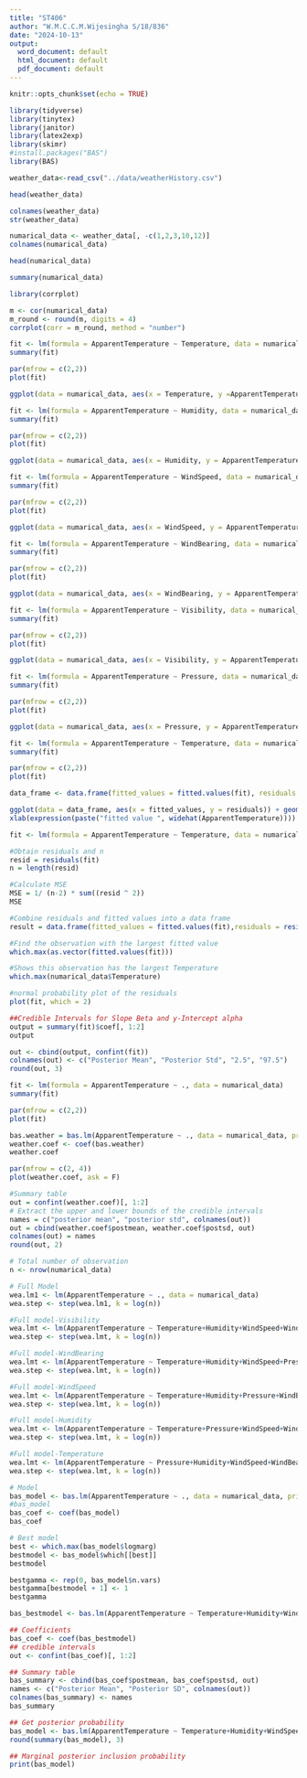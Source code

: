---
title: "ST406"
author: "W.M.C.C.M.Wijesingha S/18/836"
date: "2024-10-13"
output:
  word_document: default
  html_document: default
  pdf_document: default
---

```{r setup, include=FALSE}
knitr::opts_chunk$set(echo = TRUE)
```

```{r}
library(tidyverse)
library(tinytex)
library(janitor)
library(latex2exp)
library(skimr)
#install.packages("BAS")
library(BAS)
```
```{r}
weather_data<-read_csv("../data/weatherHistory.csv")
```
```{r}
head(weather_data)
```

```{r}
colnames(weather_data)
str(weather_data)
```
```{r}
numarical_data <- weather_data[, -c(1,2,3,10,12)]
colnames(numarical_data) 
```
```{r}
head(numarical_data)
```

```{r}
summary(numarical_data)
```
```{r}
library(corrplot)

```

```{r}
m <- cor(numarical_data) 
m_round <- round(m, digits = 4) 
corrplot(corr = m_round, method = "number")
```


```{r}
fit <- lm(formula = ApparentTemperature ~ Temperature, data = numarical_data) 
summary(fit)

```
```{r}
par(mfrow = c(2,2)) 
plot(fit)
```

```{r}
ggplot(data = numarical_data, aes(x = Temperature, y =ApparentTemperature )) + geom_point(color="green", alpha=0.35, size=2) + geom_smooth(method=lm, color="black")
```

```{r}
fit <- lm(formula = ApparentTemperature ~ Humidity, data = numarical_data) 
summary(fit)
```


```{r}
par(mfrow = c(2,2)) 
plot(fit)
```

```{r}
ggplot(data = numarical_data, aes(x = Humidity, y = ApparentTemperature)) + geom_point(color="green", alpha=0.5, size=2) + geom_smooth(method=lm, color="black")
```

```{r}
fit <- lm(formula = ApparentTemperature ~ WindSpeed, data = numarical_data) 
summary(fit)
```
```{r}
par(mfrow = c(2,2)) 
plot(fit)
```


```{r}
ggplot(data = numarical_data, aes(x = WindSpeed, y = ApparentTemperature)) + geom_point(color="green", alpha=0.5, size=2) + geom_smooth(method=lm, color="black")
```

```{r}
fit <- lm(formula = ApparentTemperature ~ WindBearing, data = numarical_data) 
summary(fit)
```
```{r}
par(mfrow = c(2,2)) 
plot(fit)
```
```{r}
ggplot(data = numarical_data, aes(x = WindBearing, y = ApparentTemperature)) + geom_point(color="green", alpha=0.5, size=2) + geom_smooth(method=lm, color="black")
```
```{r}
fit <- lm(formula = ApparentTemperature ~ Visibility, data = numarical_data) 
summary(fit)
```
```{r}
par(mfrow = c(2,2)) 
plot(fit)
```
```{r}
ggplot(data = numarical_data, aes(x = Visibility, y = ApparentTemperature)) + geom_point(color="green", alpha=0.5, size=2) + geom_smooth(method=lm, color="black")
```
```{r}
fit <- lm(formula = ApparentTemperature ~ Pressure, data = numarical_data) 
summary(fit)
```
```{r}
par(mfrow = c(2,2)) 
plot(fit)
```
```{r}
ggplot(data = numarical_data, aes(x = Pressure, y = ApparentTemperature)) + geom_point(color="green", alpha=0.5, size=2) + geom_smooth(method=lm, color="black")
```

```{r}
fit <- lm(formula = ApparentTemperature ~ Temperature, data = numarical_data) 
summary(fit)
```
```{r}
par(mfrow = c(2,2)) 
plot(fit)
```

```{r}
data_frame <- data.frame(fitted_values = fitted.values(fit), residuals = residuals(fit))
```
```{r}
ggplot(data = data_frame, aes(x = fitted_values, y = residuals)) + geom_point(pch = 1, size = 2) + geom_abline(intercept = 0, slope = 0) +
xlab(expression(paste("fitted value ", widehat(ApparentTemperature)))) + ylab("residuals")
```
```{r}
fit <- lm(formula = ApparentTemperature ~ Temperature, data = numarical_data)
```
```{r}
#Obtain residuals and n 
resid = residuals(fit) 
n = length(resid)

```

```{r}
#Calculate MSE 
MSE = 1/ (n-2) * sum((resid ^ 2))
MSE
```
```{r}
#Combine residuals and fitted values into a data frame 
result = data.frame(fitted_values = fitted.values(fit),residuals = residuals(fit))
```

```{r}
#Find the observation with the largest fitted value
which.max(as.vector(fitted.values(fit)))
```
```{r}
#Shows this observation has the largest Temperature
which.max(numarical_data$Temperature)
```
```{r}
#normal probability plot of the residuals 
plot(fit, which = 2)
```
```{r}
##Credible Intervals for Slope Beta and y-Intercept alpha 
output = summary(fit)$coef[, 1:2]
output
```
```{r}
out <- cbind(output, confint(fit)) 
colnames(out) <- c("Posterior Mean", "Posterior Std", "2.5", "97.5") 
round(out, 3)
```

```{r}
fit <- lm(formula = ApparentTemperature ~ ., data = numarical_data) 
summary(fit)
```
```{r}
par(mfrow = c(2,2)) 
plot(fit)
```
```{r}
bas.weather = bas.lm(ApparentTemperature ~ ., data = numarical_data, prior = "BIC", modelprior = Bernoulli(1), include.always = ~ ., n.models = 1) 
weather.coef <- coef(bas.weather) 
weather.coef
```
```{r}
par(mfrow = c(2, 4)) 
plot(weather.coef, ask = F)
```
```{r}
#Summary table
out = confint(weather.coef)[, 1:2] 
# Extract the upper and lower bounds of the credible intervals 
names = c("posterior mean", "posterior std", colnames(out)) 
out = cbind(weather.coef$postmean, weather.coef$postsd, out) 
colnames(out) = names 
round(out, 2)
```

```{r}
# Total number of observation 
n <- nrow(numarical_data)
```

```{r}
# Full Model 
wea.lm1 <- lm(ApparentTemperature ~ ., data = numarical_data) 
wea.step <- step(wea.lm1, k = log(n))
```


```{r}
#Full model-Visibility 
wea.lmt <- lm(ApparentTemperature ~ Temperature+Humidity+WindSpeed+WindBearing+Pressure,data = numarical_data) 
wea.step <- step(wea.lmt, k = log(n))
```

```{r}
#Full model-WindBearing 
wea.lmt <- lm(ApparentTemperature ~ Temperature+Humidity+WindSpeed+Pressure+Visibility,data = numarical_data) 
wea.step <- step(wea.lmt, k = log(n))
```


```{r}
#Full model-WindSpeed 
wea.lmt <- lm(ApparentTemperature ~ Temperature+Humidity+Pressure+WindBearing+Visibility,data = numarical_data)
wea.step <- step(wea.lmt, k = log(n))
```

```{r}
#Full model-Humidity 
wea.lmt <- lm(ApparentTemperature ~ Temperature+Pressure+WindSpeed+WindBearing+Visibility,data = numarical_data) 
wea.step <- step(wea.lmt, k = log(n))
```
```{r}
#Full model-Temperature 
wea.lmt <- lm(ApparentTemperature ~ Pressure+Humidity+WindSpeed+WindBearing+Visibility,data = numarical_data) 
wea.step <- step(wea.lmt, k = log(n))
```

```{r}
# Model 
bas_model <- bas.lm(ApparentTemperature ~ ., data = numarical_data, prior = "BIC", modelprior = uniform()) 
#bas_model 
bas_coef <- coef(bas_model) 
bas_coef
```
```{r}
# Best model 
best <- which.max(bas_model$logmarg) 
bestmodel <- bas_model$which[[best]] 
bestmodel
```
```{r}
bestgamma <- rep(0, bas_model$n.vars)
bestgamma[bestmodel + 1] <- 1
bestgamma
```
```{r}
bas_bestmodel <- bas.lm(ApparentTemperature ~ Temperature+Humidity+WindSpeed+WindBearing+Pressure, data = numarical_data, prior = "BIC", n.models = 1, bestmodel = bestgamma, modelprior = uniform())
```
```{r}
## Coefficients 
bas_coef <- coef(bas_bestmodel) 
## credible intervals 
out <- confint(bas_coef)[, 1:2]
```

```{r}
## Summary table 
bas_summary <- cbind(bas_coef$postmean, bas_coef$postsd, out)
names <- c("Posterior Mean", "Posterior SD", colnames(out)) 
colnames(bas_summary) <- names 
bas_summary
```
```{r}
## Get posterior probability 
bas_model <- bas.lm(ApparentTemperature ~ Temperature+Humidity+WindSpeed+WindBearing+Pressure, data = numarical_data, prior = "BIC", modelprior = uniform()) 
round(summary(bas_model), 3)
```
```{r}
## Marginal posterior inclusion probability 
print(bas_model)
```







